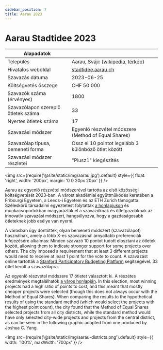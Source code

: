 ```yaml
---
sidebar_position: 7
title: Aarau 2023
---
```



# Aarau Stadtidee 2023

| Alapadatok | |
| --- | --- |
| Település | Aarau, Svájc ([wikipedia](https://en.wikipedia.org/wiki/Aarau), [térkép](https://www.google.com/maps/place/Aarau,+Switzerland/@47.3909296,7.9875661,12z)) |
| Hivatalos weboldal| [stadtidee.aarau.ch](https://www.stadtidee.aarau.ch/) |
| Szavazás dátuma| 2023-06-25 |
| Költségvetés összege | CHF 50 000 |
| Szavazók száma (érvényes) | 1800 |
| Szavazólapon szereplő ötletek száma | 33 |
| Nyertes ötletek száma  | 17 |
| Szavazási módszer | Egyenlő részvétel módszere (Method of Equal Shares) |
| Szavazólap típusa, bemeneti forma | Ossz el 10 pointot legalább 3 különböző ötlet között |
| Szavazási módszer részletei | "Plusz1" kiegészítés |

<img src={require('@site/static/img/aarau.jpg').default} style={{ float: 'right', width: '200px', margin: '0 0 20px 20px' }} />

Aarau az egyenlő részvétel módszerével tartotta az első közösségi költségvetését 2023-ban. A várost akadémiai együttműködés keretében a Fribourgi Egyetem, a Leeds-i Egyetem és az ETH Zurich támogatta. Széleskörű társadalmi egyeztetést folytattak [a honlapjukon](https://www.stadtidee.aarau.ch/abstimmungsphase.html/1937) és munkacsoportokban magyarázták el a szavazóknak és ötletgazdáknak az innovatív szavazási módszert, hangsúlyozva, hogy a gazdaságosabb ötleteknek jobb esélye van nyerni.

A városban úgy döntöttek, olyan bemeneti módszert (szavazólapot) használnak, amely a több X-es szavazásnál árnyaltabb preferenciák kifejezésére alkalmas: Minden szavazó 10 pontot tudott elosztani az ötletek között, allowing them to indicate stronger support for some projects over others. The city imposed a requirement that at least 3 different projects would need to receive at least 1 point for the vote to count. A szavazást online tartották a [Stanford Participatory Budgeting Platform](https://github.com/StanfordCDT/pb) segítségével. 33 ötlet került a szavazólapra.

Az egyenlő részvétel módszere 17 ötletet választott ki. A részétes eredmények megtalálhatók [a város honlapján](https://www.stadtidee.aarau.ch/abstimmung.html/2114). In this election, most winning projects had a high ratio of points to cost, and this meant that mostly cheaper projects were selected (though this does not always occur with the Method of Equal Shares). When comparing the results to the hypothetical results of using the standard method (which would select the projects with the highest point count), the city found that the Method of Equal Shares selected projects from all city districts, while the standard method would have only selected city-wide projects and projects from the central district, as can be seen in the following graphic adapted from one produced by Joshua C. Yang.

<img src={require('@site/static/img/aarau-districts.png').default} style={{ width: '100%', maxWidth: '700px' }} />
